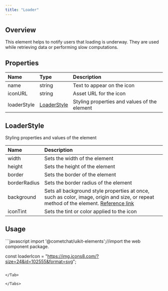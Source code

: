 ```yaml
---
title: "Loader"
---
```




## Overview

This element helps to notify users that loading is underway. They are used while retrieving data or performing slow computations.

## Properties

| Name        | Type                                                    | Description                                  |
| :----------- | :------------------------------------------------------- | :-------------------------------------------- |
| name        | string                                                  | Text to appear on the icon                   |
| iconURL     | string                                                  | Asset URL for the icon                       |
| loaderStyle | [LoaderStyle](/ui-kit/react/v4/loader#loaderstyle) | Styling properties and values of the element |

## LoaderStyle

Styling properties and values of the element

| Name         | Description                                                                                                                                                                                         |
| :------------ | :--------------------------------------------------------------------------------------------------------------------------------------------------------------------------------------------------- |
| width        | Sets the width of the element                                                                                                                                                                       |
| height       | Sets the height of the element                                                                                                                                                                      |
| border       | Sets the border of the element                                                                                                                                                                      |
| borderRadius | Sets the border radius of the element                                                                                                                                                               |
| background   | Sets all background style properties at once, such as color, image, origin and size, or repeat method of the element. [Reference link](https://developer.mozilla.org/en-US/docs/Web/CSS/background) |
| iconTint     | Sets the tint or color applied to the icon                                                                                                                                                          |

## Usage

<Tabs>
<Tab title="JavaScript">
```javascript
import '@cometchat/uikit-elements';//import the web component package.

const loaderIcon = "https://img.icons8.com/?size=24&id=102555&format=svg";
<cometchat-loader :URL="loaderIcon"><cometchat-loader>
```

</Tab>

</Tabs>

